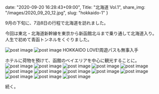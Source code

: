 date: "2020-09-20 16:28:43+09:00",
Title: "北海道 Vol.1",
share_img: "/images/2020_09_20_12.jpg",
slug: "hokkaido-1"
}

9月の下旬に、7泊8日の行程で北海道を訪れました。

今回は東北・北海道新幹線を東京から新函館北斗まで乗り通して北海道入り。<br />人生で初めて青函トンネルをくぐりました。

<img src="/images/2020_09_20_1.jpg" alt="post image" />
<img src="/images/2020_09_20_2.jpg" alt="post image" />
<span className="caption">HOKKAIDO LOVE!周遊パスも無事入手</span>

ホテルに荷物を預けて、函館のベイエリアを中心に観光することに。
<img src="/images/2020_09_20_3.jpg" alt="post image" />
<img src="/images/2020_09_20_4.jpg" alt="post image" />
<img src="/images/2020_09_20_5.jpg" alt="post image" />
<img src="/images/2020_09_20_6.jpg" alt="post image" />
<img src="/images/2020_09_20_7.jpg" alt="post image" />
<img src="/images/2020_09_20_8.jpg" alt="post image" />
<img src="/images/2020_09_20_9.jpg" alt="post image" />
<img src="/images/2020_09_20_10.jpg" alt="post image" />
<img src="/images/2020_09_20_11.jpg" alt="post image" />
<img src="/images/2020_09_20_12.jpg" alt="post image" />
<img src="/images/2020_09_20_13.jpg" alt="post image" />
<img src="/images/2020_09_20_14.jpg" alt="post image" />
<img src="/images/2020_09_20_15.jpg" alt="post image" />

続く。
